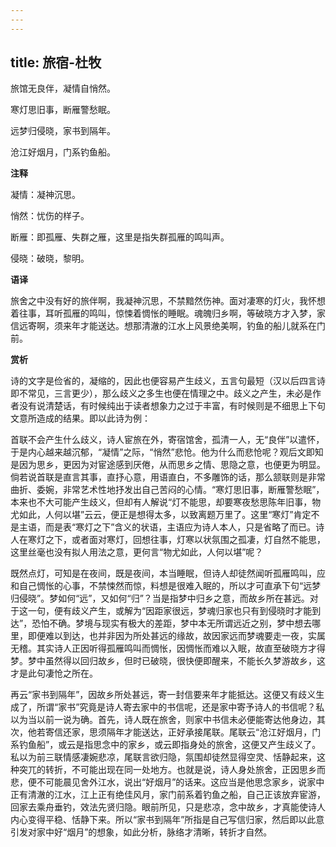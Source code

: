 ```yaml
---
---
---
```

title: 旅宿-杜牧
---

旅馆无良伴，凝情自悄然。

寒灯思旧事，断雁警愁眠。

远梦归侵晓，家书到隔年。

沧江好烟月，门系钓鱼船。

**注释**

凝情：凝神沉思。

悄然：忧伤的样子。

断雁：即孤雁、失群之雁，这里是指失群孤雁的鸣叫声。

侵晓：破晓，黎明。

**语译**

旅舍之中没有好的旅伴啊，我凝神沉思，不禁黯然伤神。面对凄寒的灯火，我怀想着往事，耳听孤雁的鸣叫，惊悚着惆怅的睡眠。魂魄归乡啊，等破晓方才入梦，家信远寄啊，须来年才能送达。想那清澈的江水上风景绝美啊，钓鱼的船儿就系在门前。

**赏析**

诗的文字是俭省的，凝缩的，因此也便容易产生歧义，五言句最短（汉以后四言诗即不常见，三言更少），那么歧义之多生也便在情理之中。歧义之产生，未必是作者没有说清楚话，有时候纯出于读者想象力之过于丰富，有时候则是不细思上下句文意所造成的结果。即以此诗为例：

首联不会产生什么歧义，诗人宦旅在外，寄宿馆舍，孤清一人，无“良伴”以遣怀，于是内心越来越沉郁，“凝情”之际，“悄然”悲怆。他为什么而悲怆呢？观后文即知是因为思乡，更因为对宦途感到厌倦，从而思乡之情、思隐之意，也便更为明显。倘若说首联是直言其事，直抒心意，用语直白，不多雕饰的话，那么颔联则是非常曲折、委婉，非常艺术性地抒发出自己苦闷的心情。“寒灯思旧事，断雁警愁眠”，本来也不大可能产生歧义，但却有人解说“灯不能思，却要寒夜愁思陈年旧事，物尤如此，人何以堪”云云，便正是想得太多，以致离题万里了。这里“寒灯”肯定不是主语，而是表“寒灯之下”含义的状语，主语应为诗人本人，只是省略了而已。诗人在寒灯之下，或者面对寒灯，回想往事，灯寒以状氛围之孤凄，灯自然不能思，这里丝毫也没有拟人用法之意，更何言“物尤如此，人何以堪”呢？

既然点灯，可知是在夜间，既是夜间，本当睡眠，但诗人却徒然闻听孤雁鸣叫，应和自己惆怅的心事，不禁悚然而惊，料想是很难入眠的，所以才可直承下句“远梦归侵晓”。梦如何“远”，又如何“归”？当是指梦中归乡之意，而故乡所在甚远。对于这一句，便有歧义产生，或解为“因距家很远，梦魂归家也只有到侵晓时才能到达”，恐怕不确。梦境与现实有极大的差距，梦中本无所谓远近之别，梦中想去哪里，即便难以到达，也并非因为所处甚远的缘故，故因家远而梦魂要走一夜，实属无稽。其实诗人正因听得孤雁鸣叫而惆怅，因惆怅而难以入眠，故直至破晓方才得梦。梦中虽然得以回归故乡，但时已破晓，很快便即醒来，不能长久梦游故乡，这才是此句凄怆之所在。

再云“家书到隔年”，因故乡所处甚远，寄一封信要来年才能抵达。这便又有歧义生成了，所谓“家书”究竟是诗人寄去家中的书信呢，还是家中寄予诗人的书信呢？私以为当以前一说为确。首先，诗人既在旅舍，则家中书信未必便能寄达他身边，其次，他若寄信还家，思须隔年才能送达，正好承接尾联。尾联云“沧江好烟月，门系钓鱼船”，或云是指思念中的家乡，或云即指身处的旅舍，这便又产生歧义了。私以为前三联情感凄婉悲凉，尾联言欲归隐，氛围却徒然显得空灵、恬静起来，这种突兀的转折，不可能出现在同一处地方。也就是说，诗人身处旅舍，正因思乡而悲，便不可能晨见舍外江水，说出“好烟月”的话来。这应当是他思念家乡，说家中正有清澈的江水，江上正有绝佳风月，家门前系着钓鱼之船，自己正该放弃宦游，回家去乘舟垂钓，效法先贤归隐。眼前所见，只是悲凉，念中故乡，才真能使诗人内心变得平稳、恬静下来。所以“家书到隔年”所指是自己写信归家，然后即以此意引发对家中好“烟月”的想象，如此分析，脉络才清晰，转折才自然。